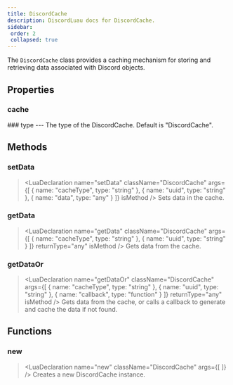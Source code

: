 ```yaml
---
title: DiscordCache
description: DiscordLuau docs for DiscordCache.
sidebar:
 order: 2
 collapsed: true
---
```

[//]: # (This file was automatically compiled through the Generator luau code under this repository)
[//]: # (if you want to edit the documentation of discord-luau, please write changes)
[//]: # (to the discord-luau repository itself, we extract the comments from discord-luau and translate)
[//]: # (them into markdown files that Nextra can interpret!)

[//]: # (----- DOCUMENT IMPORTS ----- )


[//]: # (----- DOCUMENT DESCRIPTION ----- )

The `DiscordCache` class provides a caching mechanism for storing and retrieving data associated with Discord objects.

[//]: # (----- DOCUMENT PROPERTIES ----- )

## Properties

### cache

<LuaProperty name="DiscordCache.cache" type="{ [string]: any }," />
### type

<LuaProperty name="DiscordCache.type" type="string" />
---
The type of the DiscordCache. Default is "DiscordCache".

[//]: # (----- DOCUMENT METHODS ----- )

## Methods

### setData

> <LuaDeclaration name="setData" className="DiscordCache" args={[ { name: "cacheType", type: "string" }, { name: "uuid", type: "string" }, { name: "data", type: "any" } ]} isMethod />
Sets data in the cache.
### getData

> <LuaDeclaration name="getData" className="DiscordCache" args={[ { name: "cacheType", type: "string" }, { name: "uuid", type: "string" } ]} returnType="any" isMethod />
Gets data from the cache.
### getDataOr

> <LuaDeclaration name="getDataOr" className="DiscordCache" args={[ { name: "cacheType", type: "string" }, { name: "uuid", type: "string" }, { name: "callback", type: "function" } ]} returnType="any" isMethod />
Gets data from the cache, or calls a callback to generate and cache the data if not found.

[//]: # (----- DOCUMENT FUNCTIONS ----- )

## Functions

### new

> <LuaDeclaration name="new" className="DiscordCache" args={[  ]} />
Creates a new DiscordCache instance.

